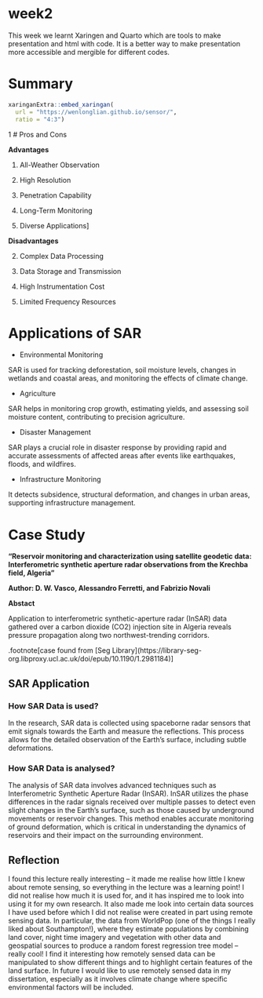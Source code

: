 
# week2

  This week we learnt Xaringen and Quarto which are tools to make presentation and html with code. It is a better way to make presentation more accessible and mergible for different codes.

# Summary

```r
xaringanExtra::embed_xaringan(
  url = "https://wenlonglian.github.io/sensor/",
  ratio = "4:3")

```

1
# Pros and Cons


**Advantages**

1. All-Weather Observation

1. High Resolution

1. Penetration Capability

1. Long-Term Monitoring

1. Diverse Applications]



**Disadvantages**

2. Complex Data Processing

2. Data Storage and Transmission

2. High Instrumentation Cost

2. Limited Frequency Resources



# Applications of SAR

- Environmental Monitoring

SAR is used for tracking deforestation, soil moisture levels, changes in wetlands and coastal areas, and monitoring the effects of climate change.

- Agriculture

SAR helps in monitoring crop growth, estimating yields, and assessing soil moisture content, contributing to precision agriculture.

- Disaster Management

SAR plays a crucial role in disaster response by providing rapid and accurate assessments of affected areas after events like earthquakes, floods, and wildfires.

- Infrastructure Monitoring

It detects subsidence, structural deformation, and changes in urban areas, supporting infrastructure management.


# Case Study

**"Reservoir monitoring and characterization using satellite geodetic data: Interferometric synthetic aperture radar observations from the Krechba field, Algeria"**

**Author: D. W. Vasco, Alessandro Ferretti, and Fabrizio Novali**

**Abstact**

Application to interferometric synthetic-aperture radar (InSAR) data gathered over a carbon dioxide (CO2) injection site in Algeria reveals pressure propagation along two northwest-trending corridors.

.footnote\[case found from \[Seg Library\](https://library-seg-org.libproxy.ucl.ac.uk/doi/epub/10.1190/1.2981184)]



## SAR Application

### How SAR Data is used?

In the research, SAR data is collected using spaceborne radar sensors that emit signals towards the Earth and measure the reflections. This process allows for the detailed observation of the Earth's surface, including subtle deformations.

### How SAR Data is analysed?

The analysis of SAR data involves advanced techniques such as Interferometric Synthetic Aperture Radar (InSAR). InSAR utilizes the phase differences in the radar signals received over multiple passes to detect even slight changes in the Earth's surface, such as those caused by underground movements or reservoir changes. This method enables accurate monitoring of ground deformation, which is critical in understanding the dynamics of reservoirs and their impact on the surrounding environment.


## Reflection
I found this lecture really interesting – it made me realise how little I knew about remote sensing, so everything in the lecture was a learning point! I did not realise how much it is used for, and it has inspired me to look into using it for my own research. It also made me look into certain data sources I have used before which I did not realise were created in part using remote sensing data. In particular, the data from WorldPop (one of the things I really liked about Southampton!), where they estimate populations by combining land cover, night time imagery and vegetation with other data and geospatial sources to produce a random forest regression tree model – really cool! I find it interesting how remotely sensed data can be manipulated to show different things and to highlight certain features of the land surface. In future I would like to use remotely sensed data in my dissertation, especially as it involves climate change where specific environmental factors will be included.
